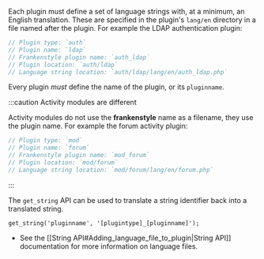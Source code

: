 Each plugin must define a set of language strings with, at a minimum, an English translation. These are specified in the plugin's `lang/en` directory in a file named after the plugin. For example the LDAP authentication plugin:

```php
// Plugin type: `auth`
// Plugin name: `ldap`
// Frankenstyle plugin name: `auth_ldap`
// Plugin location: `auth/ldap`
// Language string location: `auth/ldap/lang/en/auth_ldap.php`
```

Every plugin _must_ define the name of the plugin, or its `pluginname`.

:::caution Activity modules are different

Activity modules do not use the __frankenstyle__ name as a filename, they use the plugin name. For example the forum activity plugin:

```php
// Plugin type: `mod`
// Plugin name: `forum`
// Frankenstyle plugin name: `mod_forum`
// Plugin location: `mod/forum`
// Language string location: `mod/forum/lang/en/forum.php`
```

:::

The `get_string` API can be used to translate a string identifier back into a translated string.

```
get_string('pluginname', '[plugintype]_[pluginname]');
```

- See the [[String API#Adding_language_file_to_plugin|String API]] documentation for more information on language files.
